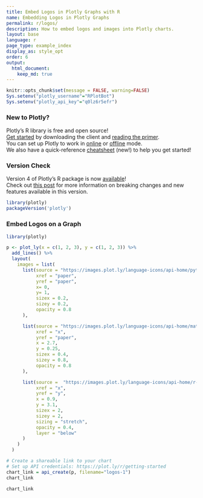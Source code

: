 ```yaml
---
title: Embed Logos in Plotly Graphs with R
name: Embedding Logos in Plotly Graphs
permalink: r/logos/
description: How to embed logos and images into Plotly charts.
layout: base
language: r
page_type: example_index
display_as: style_opt
order: 6
output:
  html_document:
    keep_md: true
---
```


```r
knitr::opts_chunk$set(message = FALSE, warning=FALSE)
Sys.setenv("plotly_username"="RPlotBot")
Sys.setenv("plotly_api_key"="q0lz6r5efr")
```
### New to Plotly?

Plotly's R library is free and open source!<br>
[Get started](https://plot.ly/r/getting-started/) by downloading the client and [reading the primer](https://plot.ly/r/getting-started/).<br>
You can set up Plotly to work in [online](https://plot.ly/r/getting-started/#hosting-graphs-in-your-online-plotly-account) or [offline](https://plot.ly/r/offline/) mode.<br>
We also have a quick-reference [cheatsheet](https://images.plot.ly/plotly-documentation/images/r_cheat_sheet.pdf) (new!) to help you get started!

### Version Check

Version 4 of Plotly's R package is now [available](https://plot.ly/r/getting-started/#installation)!<br>
Check out [this post](http://moderndata.plot.ly/upgrading-to-plotly-4-0-and-above/) for more information on breaking changes and new features available in this version.
```r
library(plotly)
packageVersion('plotly')
```
### Embed Logos on a Graph

```r
library(plotly)

p <- plot_ly(x = c(1, 2, 3), y = c(1, 2, 3)) %>%
  add_lines() %>%
  layout(
    images = list(
      list(source = "https://images.plot.ly/language-icons/api-home/python-logo.png",
           xref = "paper",
           yref = "paper",
           x= 0,
           y= 1,
           sizex = 0.2,
           sizey = 0.2,
           opacity = 0.8
      ),

      list(source = "https://images.plot.ly/language-icons/api-home/matlab-logo.png",
           xref = "x",
           yref = "paper",
           x = 2.7,
           y = 0.25,
           sizex = 0.4,
           sizey = 0.8,
           opacity = 0.8
      ),

      list(source =  "https://images.plot.ly/language-icons/api-home/r-logo.png",
           xref = "x",
           yref = "y",
           x = 0.9,
           y = 3.1,
           sizex = 2,
           sizey = 2,
           sizing = "stretch",
           opacity = 0.4,
           layer = "below"
      )
    )
  )

# Create a shareable link to your chart
# Set up API credentials: https://plot.ly/r/getting-started
chart_link = api_create(p, filename="logos-1")
chart_link
```

```r
chart_link
```
